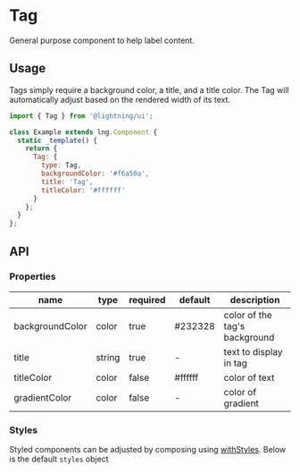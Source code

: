
# Tag

General purpose component to help label content.

## Usage

Tags simply require a background color, a title, and a title color. The Tag will automatically adjust based on the rendered width of its text.

```js
import { Tag } from '@lightning/ui';

class Example extends lng.Component {
  static _template() {
    return {
      Tag: {
        type: Tag,
        backgroundColor: '#f6a50a',
        title: 'Tag',
        titleColor: '#ffffff'
      }
    };
  }
};
```

<Canvas>
  <Story id="elements-tag--basic" />
</Canvas>

## API

### Properties

name|type|required|default|description
--|--|--|--|--
backgroundColor|color|true|#232328|color of the tag's background
title|string|true|-|text to display in tag
titleColor|color|false|#ffffff|color of text
gradientColor|color|false|-|color of gradient

### Styles

Styled components can be adjusted by composing using [withStyles](?path=/docs/mixins-withstyles--basic). Below is the default `styles` object

<Theme theme={Tag.styles} />
